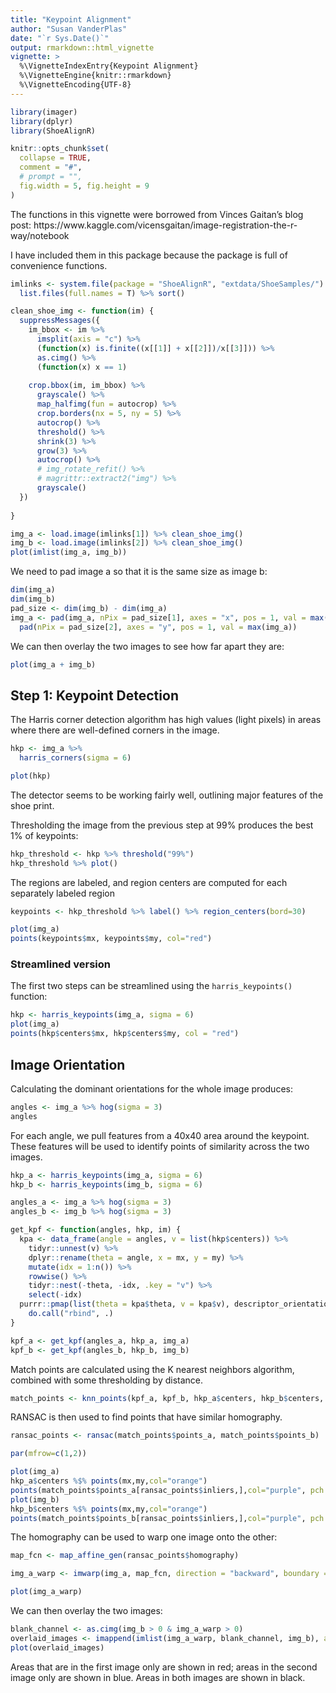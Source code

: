 ```yaml
---
title: "Keypoint Alignment"
author: "Susan VanderPlas"
date: "`r Sys.Date()`"
output: rmarkdown::html_vignette
vignette: >
  %\VignetteIndexEntry{Keypoint Alignment}
  %\VignetteEngine{knitr::rmarkdown}
  %\VignetteEncoding{UTF-8}
---
```


```r
library(imager)
library(dplyr)
library(ShoeAlignR)

knitr::opts_chunk$set(
  collapse = TRUE,
  comment = "#",
  # prompt = "",
  fig.width = 5, fig.height = 9
)
```

The functions in this vignette were borrowed from Vinces Gaitan's blog post: https://www.kaggle.com/vicensgaitan/image-registration-the-r-way/notebook

I have included them in this package because the package is full of convenience functions. 

```r
imlinks <- system.file(package = "ShoeAlignR", "extdata/ShoeSamples/") %>% 
  list.files(full.names = T) %>% sort()

clean_shoe_img <- function(im) {
  suppressMessages({
    im_bbox <- im %>%
      imsplit(axis = "c") %>%
      (function(x) is.finite((x[[1]] + x[[2]])/x[[3]])) %>%
      as.cimg() %>%
      (function(x) x == 1)
    
    crop.bbox(im, im_bbox) %>%
      grayscale() %>%
      map_halfimg(fun = autocrop) %>%
      crop.borders(nx = 5, ny = 5) %>%
      autocrop() %>%
      threshold() %>%
      shrink(3) %>%
      grow(3) %>%
      autocrop() %>%
      # img_rotate_refit() %>%
      # magrittr::extract2("img") %>%
      grayscale() 
  })
  
}

img_a <- load.image(imlinks[1]) %>% clean_shoe_img()
img_b <- load.image(imlinks[2]) %>% clean_shoe_img()
plot(imlist(img_a, img_b))
```
We need to pad image a so that it is the same size as image b:
```r
dim(img_a)
dim(img_b)
pad_size <- dim(img_b) - dim(img_a)
img_a <- pad(img_a, nPix = pad_size[1], axes = "x", pos = 1, val = max(img_a)) %>% 
  pad(nPix = pad_size[2], axes = "y", pos = 1, val = max(img_a))
```

We can then overlay the two images to see how far apart they are:
```r
plot(img_a + img_b)
```

## Step 1: Keypoint Detection

The Harris corner detection algorithm has high values (light pixels) in areas where there are well-defined corners in the image.

```r
hkp <- img_a %>%
  harris_corners(sigma = 6)

plot(hkp)
```

The detector seems to be working fairly well, outlining major features of the shoe print.

Thresholding the image from the previous step at 99% produces the best 1% of keypoints:
```r
hkp_threshold <- hkp %>% threshold("99%") 
hkp_threshold %>% plot()
```

The regions are labeled, and region centers are computed for each separately labeled region
```r
keypoints <- hkp_threshold %>% label() %>% region_centers(bord=30)

plot(img_a)
points(keypoints$mx, keypoints$my, col="red")
```


### Streamlined version

The first two steps can be streamlined using the `harris_keypoints()` function:

```r
hkp <- harris_keypoints(img_a, sigma = 6)
plot(img_a)
points(hkp$centers$mx, hkp$centers$my, col = "red")
```

## Image Orientation

Calculating the dominant orientations for the whole image produces:
```r
angles <- img_a %>% hog(sigma = 3)
angles
```

For each angle, we pull features from a 40x40 area around the keypoint. These features will be used to identify points of similarity across the two images.
```r
hkp_a <- harris_keypoints(img_a, sigma = 6)
hkp_b <- harris_keypoints(img_b, sigma = 6)

angles_a <- img_a %>% hog(sigma = 3)
angles_b <- img_b %>% hog(sigma = 3)

get_kpf <- function(angles, hkp, im) {
  kpa <- data_frame(angle = angles, v = list(hkp$centers)) %>%
    tidyr::unnest(v) %>%
    dplyr::rename(theta = angle, x = mx, y = my) %>%
    mutate(idx = 1:n()) %>%
    rowwise() %>%
    tidyr::nest(-theta, -idx, .key = "v") %>%
    select(-idx)
  purrr::pmap(list(theta = kpa$theta, v = kpa$v), descriptor_orientation, im = grayscale(im)) %>%
    do.call("rbind", .)
}

kpf_a <- get_kpf(angles_a, hkp_a, img_a)
kpf_b <- get_kpf(angles_b, hkp_b, img_b)

```

Match points are calculated using the K nearest neighbors algorithm, combined with some thresholding by distance.
```r
match_points <- knn_points(kpf_a, kpf_b, hkp_a$centers, hkp_b$centers, show_plot = T)
```

RANSAC is then used to find points that have similar homography. 

```r
ransac_points <- ransac(match_points$points_a, match_points$points_b)
```

```r
par(mfrow=c(1,2))

plot(img_a)
hkp_a$centers %$% points(mx,my,col="orange")
points(match_points$points_a[ransac_points$inliers,],col="purple", pch = 16)
plot(img_b)
hkp_b$centers %$% points(mx,my,col="orange")
points(match_points$points_b[ransac_points$inliers,],col="purple", pch = 16)
```

The homography can be used to warp one image onto the other:
```r
map_fcn <- map_affine_gen(ransac_points$homography)

img_a_warp <- imwarp(img_a, map_fcn, direction = "backward", boundary = "neumann")

plot(img_a_warp)
```

We can then overlay the two images:

```r
blank_channel <- as.cimg(img_b > 0 & img_a_warp > 0)
overlaid_images <- imappend(imlist(img_a_warp, blank_channel, img_b), axis = 'c')
plot(overlaid_images)
```

Areas that are in the first image only are shown in red; areas in the second image only are shown in blue. Areas in both images are shown in black.